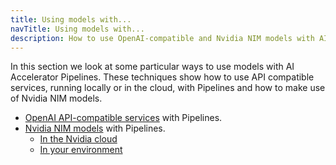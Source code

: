 ```yaml
---
title: Using models with...
navTitle: Using models with...
description: How to use OpenAI-compatible and Nvidia NIM models with AI Accelerator Pipelines.
---
```


In this section we look at some particular ways to use models with AI Accelerator Pipelines. 
These techniques show how to use API compatible services, running locally or in the cloud, with Pipelines and how to make use of Nvidia NIM models.

* [OpenAI API-compatible services](openai-api-compatibility) with Pipelines.
* [Nvidia NIM models](using-nvidia-nim) with Pipelines.
  * [In the Nvidia cloud](using-nvidia-nim/using-nim-in-nvidia-cloud)
  * [In your environment](using-nvidia-nimusing-nim-in-your-environment)

